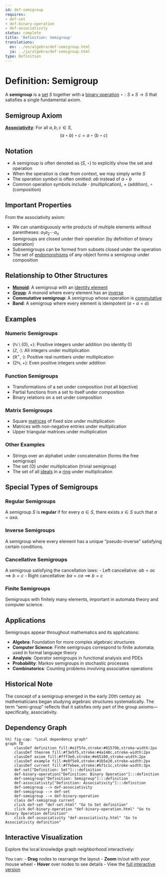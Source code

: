 ```yaml
---
id: def-semigroup
requires:
- def-set
- def-binary-operation
- def-associativity
status: complete
title: 'Definition: Semigroup'
translations:
  en: ../en/algebra/def-semigroup.html
  ja: ../ja/algebra/def-semigroup.html
type: Definition
---
```


# Definition: Semigroup {#def-semigroup}

A **semigroup** is a [set](../logic-set-theory/def-set.qmd) $S$ together with a [binary operation](def-binary-operation.qmd) $\star: S \times S \to S$ that satisfies a single fundamental axiom.

## Semigroup Axiom

**[Associativity](def-associativity.qmd)**: For all $a, b, c \in S$,
$$(a \star b) \star c = a \star (b \star c)$$

## Notation

- A semigroup is often denoted as $(S, \star)$ to explicitly show the set and operation
- When the operation is clear from context, we may simply write $S$
- The operation symbol is often omitted: $ab$ instead of $a \star b$
- Common operation symbols include $\cdot$ (multiplication), $+$ (addition), $\circ$ (composition)

## Important Properties

From the associativity axiom:

- We can unambiguously write products of multiple elements without parentheses: $a_1 a_2 \cdots a_n$
- Semigroups are closed under their operation (by definition of binary operation)
- Subsemigroups can be formed from subsets closed under the operation
- The set of [endomorphisms](def-endomorphism.qmd) of any object forms a semigroup under composition

## Relationship to Other Structures

- **[Monoid](def-monoid.qmd)**: A semigroup with an [identity element](def-identity-element.qmd)
- **[Group](def-group.qmd)**: A monoid where every element has an [inverse](def-inverse-element.qmd)
- **Commutative semigroup**: A semigroup whose operation is [commutative](def-commutativity.qmd)
- **Band**: A semigroup where every element is idempotent ($a \star a = a$)

## Examples

### Numeric Semigroups
- $(\mathbb{N} \setminus \{0\}, +)$: Positive integers under addition (no identity 0)
- $(\mathbb{Z}, \cdot)$: All integers under multiplication
- $(\mathbb{R}^+, \cdot)$: Positive real numbers under multiplication
- $(2\mathbb{N}, +)$: Even positive integers under addition

### Function Semigroups
- Transformations of a set under composition (not all bijective)
- Partial functions from a set to itself under composition
- Binary relations on a set under composition

### Matrix Semigroups
- Square [matrices](def-matrix.qmd) of fixed size under multiplication
- Matrices with non-negative entries under multiplication
- Upper triangular matrices under multiplication

### Other Examples
- Strings over an alphabet under concatenation (forms the free semigroup)
- The set $\{0\}$ under multiplication (trivial semigroup)
- The set of all [ideals](def-ideal.qmd) in a [ring](def-ring.qmd) under multiplication

## Special Types of Semigroups

### Regular Semigroups
A semigroup $S$ is **regular** if for every $a \in S$, there exists $x \in S$ such that $a = axa$.

### Inverse Semigroups
A semigroup where every element has a unique "pseudo-inverse" satisfying certain conditions.

### Cancellative Semigroups
A semigroup satisfying the cancellation laws:
- Left cancellative: $ab = ac \implies b = c$
- Right cancellative: $ba = ca \implies b = c$

### Finite Semigroups
Semigroups with finitely many elements, important in automata theory and computer science.

## Applications

Semigroups appear throughout mathematics and its applications:

- **Algebra**: Foundation for more complex algebraic structures
- **Computer Science**: Finite semigroups correspond to finite automata; used in formal language theory
- **Analysis**: Operator semigroups in functional analysis and PDEs
- **Probability**: Markov semigroups in stochastic processes
- **Combinatorics**: Counting problems involving associative operations

## Historical Note

The concept of a semigroup emerged in the early 20th century as mathematicians began studying algebraic structures systematically. The term "semi-group" reflects that it satisfies only part of the group axioms—specifically, associativity.

## Dependency Graph

```mermaid
%%| fig-cap: "Local dependency graph"
graph TD
    classDef definition fill:#e1f5fe,stroke:#01579b,stroke-width:2px
    classDef theorem fill:#f3e5f5,stroke:#4a148c,stroke-width:2px
    classDef axiom fill:#fff3e0,stroke:#e65100,stroke-width:2px
    classDef example fill:#e8f5e9,stroke:#1b5e20,stroke-width:2px
    classDef current fill:#ffebee,stroke:#b71c1c,stroke-width:3px
    def-set["Definition: Set"]:::definition
    def-binary-operation["Definition: Binary Operation"]:::definition
    def-semigroup["Definition: Semigroup"]:::definition
    def-associativity["Definition: Associativity"]:::definition
    def-semigroup --> def-associativity
    def-semigroup --> def-set
    def-semigroup --> def-binary-operation
    class def-semigroup current
    click def-set "def-set.html" "Go to Set definition"
    click def-binary-operation "def-binary-operation.html" "Go to Binary Operation definition"
    click def-associativity "def-associativity.html" "Go to Associativity definition"
```

## Interactive Visualization

Explore the local knowledge graph neighborhood interactively:

::: {.graph-viz data-id="def-semigroup" data-width="700" data-height="500"}
:::

You can:
- **Drag** nodes to rearrange the layout
- **Zoom** in/out with your mouse wheel
- **Hover** over nodes to see details
- View the [full interactive version](../../output/interactive/def-semigroup.html){target="_blank"}
